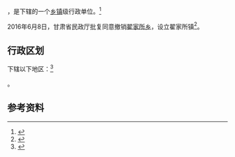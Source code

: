 {{中国乡级行政区|62/04/22/209/000}}

'''{{PAGENAMEBASE}}'''，是{{PRC admin/fullname|62/04/22/209/000|3}}下辖的一个[[乡镇|乡镇]]级行政单位。<ref>{{PRC admin/ref sgc|{{PRC admin/parent|62/04/22/209/000}}}}</ref>

2016年6月8日，甘肃省民政厅批复同意撤销[[翟家所乡|翟家所乡]]，设立翟家所镇<ref>{{Cite web |url=http://hnzc.baiyin.cn/Item/156454.aspx |title=甘肃省民政厅关于白银市平川区黄峤乡等17个乡撤乡改镇的批复（甘民复〔2016〕68号） |access-date=2017-09-16 |archive-url=https://web.archive.org/web/20170917032405/http://hnzc.baiyin.cn/Item/156454.aspx |archive-date=2017-09-17 |dead-url=yes }}</ref>。

== 行政区划 ==

{{PAGENAMEBASE}}下辖以下地区：<ref>{{PRC admin/ref sgc|62/04/22/209/000}}</ref>

{{PRC admin/children|62/04/22/209/000}}。

== 参考资料 ==

{{reflist}}

{{行政区划小作品}}
{{PRC admin/navcat|62/04/22/209/000}}